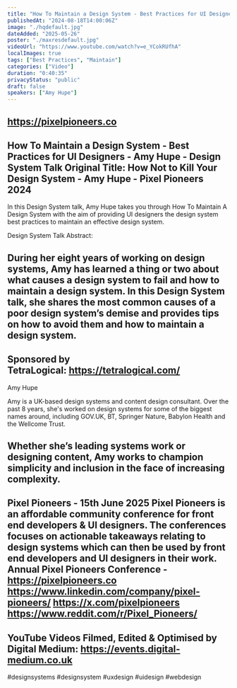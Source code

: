 ```yaml
---
title: "How To Maintain a Design System - Best Practices for UI Designers - Amy Hupe - Design System Talk"
publishedAt: "2024-08-18T14:00:06Z"
image: "./hqdefault.jpg"
dateAdded: "2025-05-26"
poster: "./maxresdefault.jpg"
videoUrl: "https://www.youtube.com/watch?v=e_YCokRUfhA"
localImages: true
tags: ["Best Practices", "Maintain"]
categories: ["Video"]
duration: "0:40:35"
privacyStatus: "public"
draft: false
speakers: ["Amy Hupe"]
---
```

https://pixelpioneers.co​
---
How To Maintain a Design System - Best Practices for UI Designers - Amy Hupe - Design System Talk
Original Title: How Not to Kill Your Design System - Amy Hupe - Pixel Pioneers 2024
---
In this Design System talk, Amy Hupe takes you through How To Maintain A Design System with the aim of providing UI designers the design system best practices to maintain an effective design system.

Design System Talk Abstract:

During her eight years of working on design systems, Amy has learned a thing or two about what causes a design system to fail and how to maintain a design system. In this Design System talk, she shares the most common causes of a poor design system’s demise and provides tips on how to avoid them and how to maintain a design system.
---

Sponsored by TetraLogical: https://tetralogical.com/
---

Amy Hupe 

Amy is a UK-based design systems and content design consultant. Over the past 8 years, she's worked on design systems for some of the biggest names around, including GOV.UK, BT, Springer Nature, Babylon Health and the Wellcome Trust.

Whether she’s leading systems work or designing content, Amy works to champion simplicity and inclusion in the face of increasing complexity.
---

Pixel Pioneers - 15th June 2025
Pixel Pioneers is an affordable community conference for front end developers & UI designers. The conferences focuses on actionable takeaways relating to design systems which can then be used by front end developers and UI designers in their work.
Annual Pixel Pioneers Conference - https://pixelpioneers.co
https://www.linkedin.com/company/pixel-pioneers/
https://x.com/pixelpioneers
https://www.reddit.com/r/Pixel_Pioneers/
---

YouTube Videos Filmed, Edited & Optimised by Digital Medium: https://events.digital-medium.co.uk
---

#designsystems #designsystem #uxdesign #uidesign #webdesign
